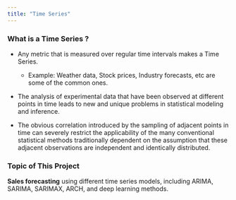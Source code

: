 ```yaml
---
title: "Time Series"
---
```


### **What is a Time Series ?**

-   Any metric that is measured over regular time intervals makes a Time Series.

    -   Example: Weather data, Stock prices, Industry forecasts, etc are some of the common ones.

-   The analysis of experimental data that have been observed at different points in time leads to new and unique problems in statistical modeling and inference.

-   The obvious correlation introduced by the sampling of adjacent points in time can severely restrict the applicability of the many conventional statistical methods traditionally dependent on the assumption that these adjacent observations are independent and identically distributed.

### **Topic of This Project**

**Sales forecasting** using different time series models, including ARIMA, SARIMA, SARIMAX, ARCH, and deep learning methods.